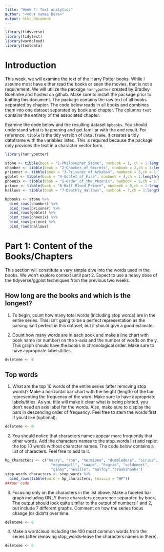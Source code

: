 ```yaml
---
title: "Week 7: Text analytics"
author: "<your names here>"
output: html_document
---
```


```r
library(tidyverse)
library(tidytext)
library(wordcloud)
library(textdata)
```

# Introduction

This week, we will examine the text of the Harry Potter books.  While I assume most have either read the books or seen the movies, that is not a requirement.  We will utilize the package `harrypotter` created by Bradley Boehmke and hosted on github.  Make sure to install the package prior to knitting this document. The package contains the raw text of all books separated by chapter.  The code below reads in all books and combines them into one dataset separated by book and chapter.  The columns `text` contains the entirety of the associated chapter.

Examine the code below and the resulting dataset `hpbooks`.  You should understand what is happening and get familiar with the end result.  For reference, `tibble` is the tidy version of `data.frame`.  It creates a tidy dataframe with the variables listed.  This is required because the package only provides the text in a character vector form.


```r
library(harrypotter)

stone <- tibble(book = "1-Philosopher_Stone", numbook = 1, ch = 1:length(philosophers_stone), text = philosophers_stone)
chamber <- tibble(book = "2-Chamber_of_Secrets", numbook = 2,ch = 1:length(chamber_of_secrets), text = chamber_of_secrets)
prisoner <- tibble(book = "3-Prisoner_of_Azkaban", numbook = 3,ch = 1:length(prisoner_of_azkaban), text = prisoner_of_azkaban)
goblet <- tibble(book = "4-Goblet_of_Fire", numbook = 4,ch = 1:length(goblet_of_fire), text = goblet_of_fire)
phoenix <- tibble(book = "5-Order_of_the_Phoenix", numbook = 5,ch = 1:length(order_of_the_phoenix), text = order_of_the_phoenix)
prince <- tibble(book = "6-Half_Blood_Prince", numbook = 6,ch = 1:length(half_blood_prince), text = half_blood_prince)
hallows <- tibble(book = "7-Deathly_Hallows", numbook = 7,ch = 1:length(deathly_hallows), text = deathly_hallows)

hpbooks <- stone %>%
  bind_rows(chamber) %>%
  bind_rows(prisoner) %>%
  bind_rows(goblet) %>%
  bind_rows(phoenix) %>%
  bind_rows(prince) %>%
  bind_rows(hallows) 
```


# Part 1: Content of the Books/Chapters

This section will constitute a very simple dive into the words used in the books.  We won't explore context until part 2.  Expect to use a heavy dose of the tidyverse/ggplot techniques from the previous two weeks.

## How long are the books and which is the longest?

1. To begin, count how many total words (including stop words) are in the entire series.  This isn't going to be a perfect representation as the parsing isn't perfect in this dataset, but it should give a good estimate.

2. Count how many words are in each book and make a line chart with book name (or number) on the x-axis and the number of words on the y.  This graph should have the books in chronological order.  Make sure to have appropriate labels/titles.  

```r
deleteme <- 0
```

## Top words

1. What are the top 10 words of the entire series (after removing stop words)?  Make a horizontal bar chart with the height (length) of the bar representing the frequency of the word.  Make sure to have appropriate labels/titles.  As you title will make it clear what is being plotted, you don't need an axis label for the words.  Also, make sure to display the bars in descending order of frequency.  Feel free to stem the words first if you'd like (optional).

```r
deleteme <- 0
```


2. You should notice that characters names appear more frequently that other words.  Add the characters names to the stop_words list and replot the top 10 words without character names.  The code below contains a list of characters.  Feel free to add to it.

```r
hp_characters <- c("harry", "ron", "hermione", "dumbledore", "sirius",
                     "mcgonagall", "snape", "hagrid", "voldemort",
                     "ginny","neville", "malfoy","crookshanks")
stop_words_characters <- stop_words %>%
  bind_rows(tibble(word = hp_characters, lexicon = "HP"))
##Your code

```

3. Focusing only on the characters in the list above. Make a faceted bar graph including ONLY those characters occurrence separated by book.  The output should look quite similar to the output of numbers 1 and 2, but include 7 different graphs.  Comment on how the series focus change (or didn't) over time.
```r
deleteme <- 0
```

4. Make a wordcloud including the 100 most common words from the series (after removing stop_words--leave the characters names in there).  

```r
deleteme <- 0
```

